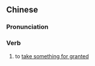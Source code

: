 {{also|想当然}}
==Chinese==
{{zh-forms|s=想当然|type=12}}

===Pronunciation===
{{zh-pron
|m=xiǎng dāngrán
|cat=v
}}

===Verb===
{{zh-verb}}

# to [[take for granted|take something for granted]]